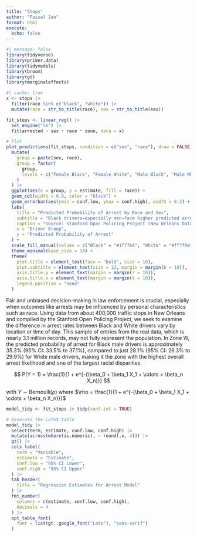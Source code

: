 ```yaml
---
title: "Stops"
author: "Faisal Jan"
format: html
execute: 
  echo: false
---
```


```r
#| message: false
library(tidyverse)
library(primer.data)
library(tidymodels)
library(broom)
library(gt)
library(marginaleffects)
```

```r
#| cache: true
x <- stops |>
  filter(race %in% c("black", "white")) |>
  mutate(race = str_to_title(race), sex = str_to_title(sex))

fit_stops <- linear_reg() |>
  set_engine("lm") |>
  fit(arrested ~ sex + race * zone, data = x)
```

```r
# Plot
plot_predictions(fit_stops, condition = c("sex", "race"), draw = FALSE) |>
  mutate(
    group = paste(sex, race),
    group = factor(
      group,
      levels = c("Female Black", "Female White", "Male Black", "Male White")
    )
  ) |>
  ggplot(aes(x = group, y = estimate, fill = race)) +
  geom_col(width = 0.6, color = "black") +
  geom_errorbar(aes(ymin = conf.low, ymax = conf.high), width = 0.2) +
  labs(
    title = "Predicted Probability of Arrest by Race and Sex",
    subtitle = "Black drivers—especially men—face higher predicted arrest rates during traffic stops",
    caption = "Source: Stanford Open Policing Project (New Orleans Data)",
    x = "Driver Group",
    y = "Predicted Probability of Arrest"
  ) +
  scale_fill_manual(values = c("Black" = "#1f77b4", "White" = "#ff7f0e")) +
  theme_minimal(base_size = 14) +
  theme(
    plot.title = element_text(face = "bold", size = 18),
    plot.subtitle = element_text(size = 12, margin = margin(b = 10)),
    axis.title.y = element_text(margin = margin(r = 10)),
    axis.title.x = element_text(margin = margin(t = 10)),
    legend.position = "none"
  )
```

Fair and unbiased decision-making in law enforcement is crucial, especially when outcomes like arrests may be influenced by personal characteristics such as race. Using data from about 400,000 traffic stops in New Orleans and compiled by the Stanford Open Policing Project, we seek to examine the difference in arrest rates between Black and White drivers vary by location or time of day. This sample of entries from the real data, which is nearly 3.1 million records, may not fully represent the population. In Zone W, the predicted probability of arrest for Black male drivers is approximately 35.3% (95% CI: 33.5% to 37.1%), compared to just 28.1% (95% CI: 26.3% to 29.9%) for White male drivers, making it the zone with the highest overall arrest likelihood and one of the largest racial disparities.

$$
P(Y = 1) = \frac{1}{1 + e^{-(\beta_0 + \beta_1 X_1 + \cdots + \beta_n X_n)}}
$$

with $Y \sim \text{Bernoulli}(\rho)$ where $\rho = \frac{1}{1 + e^{-(\beta_0 + \beta_1 X_1 + \cdots + \beta_n X_n)}}$

<!-- Fitted Model -->
\begin{align*}
\hat{\text{arrested}} =\ & 0.177 
+ 0.0614 \cdot \text{sexMale}
- 0.0445 \cdot \text{raceWhite} \\
&+ 0.0146 \cdot \text{zoneB}
+ 0.00610 \cdot \text{zoneC}
+ 0.0781 \cdot \text{zoneD} \\
&+ 0.00190 \cdot \text{zoneE}
- 0.00271 \cdot \text{zoneF}
+ 0.0309 \cdot \text{zoneG}
+ 0.0757 \cdot \text{zoneH}
\end{align*}

```r
model_tidy <- fit_stops |> tidy(conf.int = TRUE)

# Generate the LaTeX table
model_tidy |>
  select(term, estimate, conf.low, conf.high) |>
  mutate(across(where(is.numeric), ~ round(.x, 4))) |>
  gt() |>
  cols_label(
    term = "Variable",
    estimate = "Estimate",
    conf.low = "95% CI Lower",
    conf.high = "95% CI Upper"
  ) |>
  tab_header(
    title = "Regression Estimates for Arrest Model"
  ) |>
  fmt_number(
    columns = c(estimate, conf.low, conf.high),
    decimals = 4
  ) |>
  opt_table_font(
    font = list(gt::google_font("Lato"), "sans-serif")
  )
```
